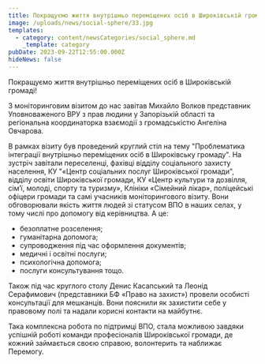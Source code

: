 ```yaml
---
title: Покращуємо життя внутрішньо переміщених осіб в Широківській громаді!
image: /uploads/news/social-sphere/33.jpg
templates:
  - category: content/newsCategories/social_sphere.md
    _template: category
pubDate: 2023-09-22T12:55:00.000Z
hideNews: false
---
```



Покращуємо життя внутрішньо переміщених осіб в Широківській громаді! 

З моніторинговим візитом до нас завітав Михайло Волков представник Уповноваженого ВРУ з прав людини у Запорізькій області та регіональна координаторка взаємодії з громадськістю Ангеліна Овчарова.                                                             

В рамках візиту був проведений круглий стіл на тему "Проблематика інтеграції внутрішньо переміщених осіб в Широківську громаду". На зустріч завітали переселенці, фахівці відділу соціального захисту населення,  КУ "«Центр соціальних послуг Широківської громади", відділу освіти Широківської громади, КУ «Центр культури та дозвілля, сім’ї, молоді, спорту та туризму», Клініки «Сімейний лікар», поліцейські офіцери громади та самі учасників моніторингового візиту. Вони обговорювали якість життя людей зі статусом ВПО в наших селах, у тому числі про допомогу від керівництва. А це: 

* безоплатне розселення;
* гуманітарна допомога; 
* супроводження під час оформлення документів; 
* медичні і освітні послуги; 
* психологічна допомога; 
* послуги консультування тощо.

Також під час круглого столу Денис Касапський та Леонід Серафимович (представники БФ «Право на захист») провели особисті консультації для мешканців. Вони пояснили як захистити себе у правовому полі та надали корисні контакти на майбутнє. 

Така комплексна робота по підтримці ВПО, стала можливою завдяки успішній роботі команди професіоналів Широківської громади, де кожний займається своєю справою, волонтерить та наближає Перемогу.





